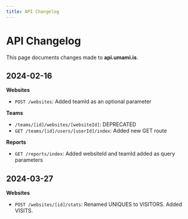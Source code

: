 ```yaml
---
title: API Changelog
---
```


# API Changelog

This page documents changes made to **api.umami.is**.

## 2024-02-16

**Websites**

- `POST /websites`: Added teamId as an optional parameter

**Teams**

- `/teams/[id]/websites/[websiteId]`: DEPRECATED
- `GET /teams/[id]/users/[userId]/index`: Added new GET route

**Reports**

- `GET /reports/index`: Added websiteId and teamId added as query parameters

## 2024-03-27

**Websites**

- `POST /websites/[id]/stats`: Renamed UNIQUES to VISITORS. Added VISITS.
